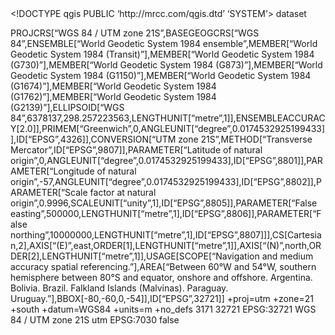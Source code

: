 <!DOCTYPE qgis PUBLIC 'http://mrcc.com/qgis.dtd' 'SYSTEM'>
<qgis version="3.34.11-Prizren">
  <identifier></identifier>
  <parentidentifier></parentidentifier>
  <language></language>
  <type>dataset</type>
  <title></title>
  <abstract></abstract>
  <contact>
    <name></name>
    <organization></organization>
    <position></position>
    <voice></voice>
    <fax></fax>
    <email></email>
    <role></role>
  </contact>
  <links/>
  <dates/>
  <fees></fees>
  <encoding></encoding>
  <crs>
    <spatialrefsys nativeFormat="Wkt">
      <wkt>PROJCRS["WGS 84 / UTM zone 21S",BASEGEOGCRS["WGS 84",ENSEMBLE["World Geodetic System 1984 ensemble",MEMBER["World Geodetic System 1984 (Transit)"],MEMBER["World Geodetic System 1984 (G730)"],MEMBER["World Geodetic System 1984 (G873)"],MEMBER["World Geodetic System 1984 (G1150)"],MEMBER["World Geodetic System 1984 (G1674)"],MEMBER["World Geodetic System 1984 (G1762)"],MEMBER["World Geodetic System 1984 (G2139)"],ELLIPSOID["WGS 84",6378137,298.257223563,LENGTHUNIT["metre",1]],ENSEMBLEACCURACY[2.0]],PRIMEM["Greenwich",0,ANGLEUNIT["degree",0.0174532925199433]],ID["EPSG",4326]],CONVERSION["UTM zone 21S",METHOD["Transverse Mercator",ID["EPSG",9807]],PARAMETER["Latitude of natural origin",0,ANGLEUNIT["degree",0.0174532925199433],ID["EPSG",8801]],PARAMETER["Longitude of natural origin",-57,ANGLEUNIT["degree",0.0174532925199433],ID["EPSG",8802]],PARAMETER["Scale factor at natural origin",0.9996,SCALEUNIT["unity",1],ID["EPSG",8805]],PARAMETER["False easting",500000,LENGTHUNIT["metre",1],ID["EPSG",8806]],PARAMETER["False northing",10000000,LENGTHUNIT["metre",1],ID["EPSG",8807]]],CS[Cartesian,2],AXIS["(E)",east,ORDER[1],LENGTHUNIT["metre",1]],AXIS["(N)",north,ORDER[2],LENGTHUNIT["metre",1]],USAGE[SCOPE["Navigation and medium accuracy spatial referencing."],AREA["Between 60°W and 54°W, southern hemisphere between 80°S and equator, onshore and offshore. Argentina. Bolivia. Brazil. Falkland Islands (Malvinas). Paraguay. Uruguay."],BBOX[-80,-60,0,-54]],ID["EPSG",32721]]</wkt>
      <proj4>+proj=utm +zone=21 +south +datum=WGS84 +units=m +no_defs</proj4>
      <srsid>3171</srsid>
      <srid>32721</srid>
      <authid>EPSG:32721</authid>
      <description>WGS 84 / UTM zone 21S</description>
      <projectionacronym>utm</projectionacronym>
      <ellipsoidacronym>EPSG:7030</ellipsoidacronym>
      <geographicflag>false</geographicflag>
    </spatialrefsys>
  </crs>
  <extent>
    <spatial dimensions="2" minx="179769313486231570814527423731704356798070567525844996598917476803157260780028538760589558632766878171540458953514382464234321326889464182768467546703537516986049910576551282076245490090389328944075868508455133942304583236903222948165808559332123348274797826204144723168738177180919299881250404026184124858368" maxx="-179769313486231570814527423731704356798070567525844996598917476803157260780028538760589558632766878171540458953514382464234321326889464182768467546703537516986049910576551282076245490090389328944075868508455133942304583236903222948165808559332123348274797826204144723168738177180919299881250404026184124858368" maxz="0" maxy="-179769313486231570814527423731704356798070567525844996598917476803157260780028538760589558632766878171540458953514382464234321326889464182768467546703537516986049910576551282076245490090389328944075868508455133942304583236903222948165808559332123348274797826204144723168738177180919299881250404026184124858368" crs="EPSG:32721" miny="179769313486231570814527423731704356798070567525844996598917476803157260780028538760589558632766878171540458953514382464234321326889464182768467546703537516986049910576551282076245490090389328944075868508455133942304583236903222948165808559332123348274797826204144723168738177180919299881250404026184124858368" minz="0"/>
    <temporal>
      <period>
        <start></start>
        <end></end>
      </period>
    </temporal>
  </extent>
</qgis>
